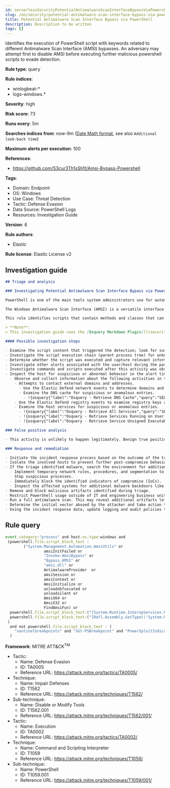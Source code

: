 ```yaml
---
id: serverlessSecurityPotentialAntimalwareScanInterfaceBypassViaPowershell
slug: /en/security/potential-antimalware-scan-interface-bypass-via-powershell
title: Potential Antimalware Scan Interface Bypass via PowerShell
description: Description to be written
tags: []
---
```


<div id="potential-antimalware-scan-interface-bypass-via-powershell"></div>

Identifies the execution of PowerShell script with keywords related to different Antimalware Scan Interface (AMSI) bypasses. An adversary may attempt first to disable AMSI before executing further malicious powershell scripts to evade detection.

**Rule type**: query

**Rule indices**:

* winlogbeat-*
* logs-windows.*

**Severity**: high

**Risk score**: 73

**Runs every**: 5m

**Searches indices from**: now-9m ([Date Math format](((ref))/common-options.html#date-math), see also <DocLink id="serverlessSecurityRulesUiCreate" section="set-the-rules-schedule">`Additional look-back time`</DocLink>)

**Maximum alerts per execution**: 100

**References**:

* https://github.com/S3cur3Th1sSh1t/Amsi-Bypass-Powershell

**Tags**:

* Domain: Endpoint
* OS: Windows
* Use Case: Threat Detection
* Tactic: Defense Evasion
* Data Source: PowerShell Logs
* Resources: Investigation Guide

**Version**: 6

**Rule authors**:

* Elastic

**Rule license**: Elastic License v2

## Investigation guide

```markdown
## Triage and analysis

### Investigating Potential Antimalware Scan Interface Bypass via PowerShell

PowerShell is one of the main tools system administrators use for automation, report routines, and other tasks. This makes it available for use in various environments, and creates an attractive way for attackers to execute code.

The Windows Antimalware Scan Interface (AMSI) is a versatile interface standard that allows your applications and services to integrate with any antimalware product on a machine. AMSI integrates with multiple Windows components, ranging from User Account Control (UAC) to VBA macros and PowerShell.

This rule identifies scripts that contain methods and classes that can be abused to bypass AMSI.

> **Note**:
> This investigation guide uses the [Osquery Markdown Plugin](((security-guide))/invest-guide-run-osquery.html) introduced in Elastic Stack version 8.5.0. Older Elastic Stack versions will display unrendered Markdown in this guide.

#### Possible investigation steps

- Examine the script content that triggered the detection; look for suspicious DLL imports, collection or exfiltration capabilities, suspicious functions, encoded or compressed data, and other potentially malicious characteristics.
- Investigate the script execution chain (parent process tree) for unknown processes. Examine their executable files for prevalence, whether they are located in expected locations, and if they are signed with valid digital signatures.
- Determine whether the script was executed and capture relevant information, such as arguments that reveal intent or are indicators of compromise (IoCs).
- Investigate other alerts associated with the user/host during the past 48 hours.
- Investigate commands and scripts executed after this activity was observed.
- Inspect the host for suspicious or abnormal behavior in the alert timeframe:
  - Observe and collect information about the following activities in the alert subject host:
    - Attempts to contact external domains and addresses.
      - Use the Elastic Defend network events to determine domains and addresses contacted by the subject process by filtering by the process' `process.entity_id`.
      - Examine the DNS cache for suspicious or anomalous entries.
        - !{osquery{"label":"Osquery - Retrieve DNS Cache","query":"SELECT * FROM dns_cache"}}
    - Use the Elastic Defend registry events to examine registry keys accessed, modified, or created by the related processes in the process tree.
    - Examine the host services for suspicious or anomalous entries.
      - !{osquery{"label":"Osquery - Retrieve All Services","query":"SELECT description, display_name, name, path, pid, service_type, start_type, status, user_account FROM services"}}
      - !{osquery{"label":"Osquery - Retrieve Services Running on User Accounts","query":"SELECT description, display_name, name, path, pid, service_type, start_type, status, user_account FROM services WHERE\nNOT (user_account LIKE '%LocalSystem' OR user_account LIKE '%LocalService' OR user_account LIKE '%NetworkService' OR\nuser_account == null)\n"}}
      - !{osquery{"label":"Osquery - Retrieve Service Unsigned Executables with Virustotal Link","query":"SELECT concat('https://www.virustotal.com/gui/file/', sha1) AS VtLink, name, description, start_type, status, pid,\nservices.path FROM services JOIN authenticode ON services.path = authenticode.path OR services.module_path =\nauthenticode.path JOIN hash ON services.path = hash.path WHERE authenticode.result != 'trusted'\n"}}

### False positive analysis

- This activity is unlikely to happen legitimately. Benign true positives (B-TPs) can be added as exceptions if necessary.

### Response and remediation

- Initiate the incident response process based on the outcome of the triage.
- Isolate the involved hosts to prevent further post-compromise behavior.
- If the triage identified malware, search the environment for additional compromised hosts.
  - Implement temporary network rules, procedures, and segmentation to contain the malware.
  - Stop suspicious processes.
  - Immediately block the identified indicators of compromise (IoCs).
  - Inspect the affected systems for additional malware backdoors like reverse shells, reverse proxies, or droppers that attackers could use to reinfect the system.
- Remove and block malicious artifacts identified during triage.
- Restrict PowerShell usage outside of IT and engineering business units using GPOs, AppLocker, Intune, or similar software.
- Run a full antimalware scan. This may reveal additional artifacts left in the system, persistence mechanisms, and malware components.
- Determine the initial vector abused by the attacker and take action to prevent reinfection through the same vector.
- Using the incident response data, update logging and audit policies to improve the mean time to detect (MTTD) and the mean time to respond (MTTR).

```

## Rule query

```js
event.category:"process" and host.os.type:windows and
 (powershell.file.script_block_text :
        ("System.Management.Automation.AmsiUtils" or
				 amsiInitFailed or
				 "Invoke-AmsiBypass" or
				 "Bypass.AMSI" or
				 "amsi.dll" or
				 AntimalwareProvider  or
				 amsiSession or
				 amsiContext or
				 AmsiInitialize or
				 unloadobfuscated or
				 unloadsilent or
				 AmsiX64 or
				 AmsiX32 or
				 FindAmsiFun) or
  powershell.file.script_block_text:("[System.Runtime.InteropServices.Marshal]::Copy" and "VirtualProtect") or
  powershell.file.script_block_text:("[Ref].Assembly.GetType(('System.Management.Automation" and ".SetValue(")
 )
  and not powershell.file.script_block_text : (
    "sentinelbreakpoints" and "Set-PSBreakpoint" and "PowerSploitIndicators"
  )

```

**Framework**: MITRE ATT&CK<sup>TM</sup>

* Tactic:
    * Name: Defense Evasion
    * ID: TA0005
    * Reference URL: https://attack.mitre.org/tactics/TA0005/
* Technique:
    * Name: Impair Defenses
    * ID: T1562
    * Reference URL: https://attack.mitre.org/techniques/T1562/
* Sub-technique:
    * Name: Disable or Modify Tools
    * ID: T1562.001
    * Reference URL: https://attack.mitre.org/techniques/T1562/001/
* Tactic:
    * Name: Execution
    * ID: TA0002
    * Reference URL: https://attack.mitre.org/tactics/TA0002/
* Technique:
    * Name: Command and Scripting Interpreter
    * ID: T1059
    * Reference URL: https://attack.mitre.org/techniques/T1059/
* Sub-technique:
    * Name: PowerShell
    * ID: T1059.001
    * Reference URL: https://attack.mitre.org/techniques/T1059/001/

